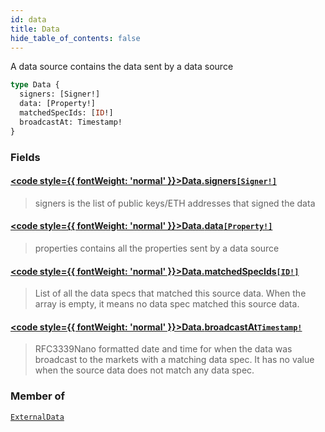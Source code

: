 ```yaml
---
id: data
title: Data
hide_table_of_contents: false
---
```








A data source contains the data sent by a data source

```graphql
type Data {
  signers: [Signer!]
  data: [Property!]
  matchedSpecIds: [ID!]
  broadcastAt: Timestamp!
}
```


### Fields

#### [<code style={{ fontWeight: 'normal' }}>Data.<b>signers</b></code>](#)<Bullet />[`[Signer!]`](/testnet/api/graphql/objects/signer) <Badge class="secondary" text="list"/> <Badge class="secondary" text="object"/>
> signers is the list of public keys/ETH addresses that signed the data
> 

#### [<code style={{ fontWeight: 'normal' }}>Data.<b>data</b></code>](#)<Bullet />[`[Property!]`](/testnet/api/graphql/objects/property) <Badge class="secondary" text="list"/> <Badge class="secondary" text="object"/>
> properties contains all the properties sent by a data source
> 

#### [<code style={{ fontWeight: 'normal' }}>Data.<b>matchedSpecIds</b></code>](#)<Bullet />[`[ID!]`](/testnet/api/graphql/scalars/id) <Badge class="secondary" text="list"/> <Badge class="secondary" text="scalar"/>
> List of all the data specs that matched this source data.
When the array is empty, it means no data spec matched this source data.
> 

#### [<code style={{ fontWeight: 'normal' }}>Data.<b>broadcastAt</b></code>](#)<Bullet />[`Timestamp!`](/testnet/api/graphql/scalars/timestamp) <Badge class="secondary" text="non-null"/> <Badge class="secondary" text="scalar"/>
> RFC3339Nano formatted date and time for when the data was broadcast to the markets
with a matching data spec.
It has no value when the source data does not match any data spec.
> 



### Member of

[`ExternalData`](/testnet/api/graphql/objects/external-data)  <Badge class="secondary" text="object"/>



